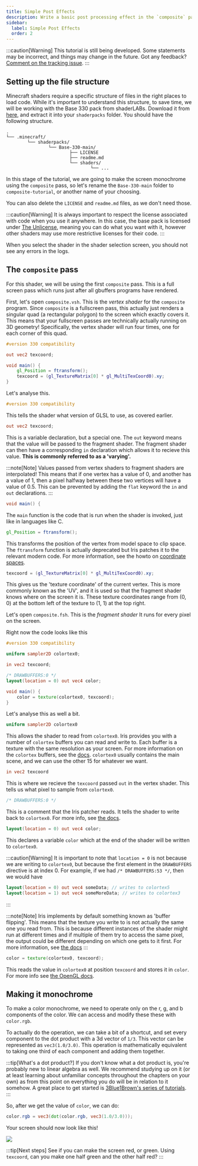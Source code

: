 ```yaml
---
title: Simple Post Effects
description: Write a basic post processing effect in the `composite` pass.
sidebar:
  label: Simple Post Effects
  order: 2
---
```


:::caution[Warning]
This tutorial is still being developed. Some statements may be incorrect, and things may change in the future. Got any feedback? [Comment on the tracking issue](https://github.com/IrisShaders/DocsPage/issues/327).
:::

## Setting up the file structure
Minecraft shaders require a specific structure of files in the right places to load code. While it's important to understand this structure, to save time, we will be working with the Base 330 pack from shaderLABs. Download it from [here](https://github.com/shaderLABS/Base-330), and extract it into your `shaderpacks` folder. You should have the following structure.

```
.
└── .minecraft/
		└── shaderpacks/
				└── Base-330-main/
						├── LICENSE
						├── readme.md
						└── shaders/
								└── ...
```

In this stage of the tutorial, we are going to make the screen monochrome using the `composite` pass, so let's rename the `Base-330-main` folder to `composite-tutorial`, or another name of your choosing.

You can also delete the `LICENSE` and `readme.md` files, as we don't need those.

:::caution[Warning]
It is always important to respect the license associated with code when you use it anywhere. In this case, the base pack is licensed under [The Unlicense](https://choosealicense.com/licenses/unlicense/), meaning you can do what you want with it, however other shaders may use more restrictive licenses for their code.
:::

When you select the shader in the shader selection screen, you should not see any errors in the logs.

## The `composite` pass
For this shader, we will be using the first `composite` pass. This is a full screen pass which runs just after all gbuffers programs have rendered.

First, let's open `composite.vsh`. This is the *vertex shader* for the `composite` program. Since `composite` is a fullscreen pass, this actually just renders a singular quad (a rectangular polygon) to the screen which exactly covers it. This means that your fullscreen passes are technically actually running on 3D geometry! Specifically, the vertex shader will run four times, one for each corner of this quad.

```glsl
#version 330 compatibility

out vec2 texcoord;

void main() {
	gl_Position = ftransform();
	texcoord = (gl_TextureMatrix[0] * gl_MultiTexCoord0).xy;
}
```

Let's analyse this.

```glsl
#version 330 compatibility
```

This tells the shader what version of GLSL to use, as covered earlier.

```glsl
out vec2 texcoord;
```

This is a variable declaration, but a special one. The `out` keyword means that the value will be passed to the fragment shader. The fragment shader can then have a corresponding `in` declaration which allows it to recieve this value. **This is commonly referred to as a 'varying'.**

:::note[Note]
Values passed from vertex shaders to fragment shaders are interpolated! This means that if one vertex has a value of 0, and another has a value of 1, then a pixel halfway between these two vertices will have a value of 0.5. This can be prevented by adding the `flat` keyword the `in` and `out` declarations.
:::

```glsl
void main() {
```

The `main` function is the code that is run when the shader is invoked, just like in languages like C.

```glsl
gl_Position = ftransform();
```

This transforms the position of the vertex from model space to clip space. The `ftransform` function is actually deprecated but Iris patches it to the relevant modern code. For more information, see the howto on [coordinate spaces](/how_to/coordinate_spaces).

```glsl
texcoord = (gl_TextureMatrix[0] * gl_MultiTexCoord0).xy;
```

This gives us the 'texture coordinate' of the current vertex. This is more commonly known as the 'UV', and it is used so that the fragment shader knows where on the screen it is. These texture coordinates range from (0, 0) at the bottom left of the texture to (1, 1) at the top right.


Let's open `composite.fsh`. This is the *fragment shader*	It runs for every pixel on the screen.

Right now the code looks like this

```glsl
#version 330 compatibility

uniform sampler2D colortex0;

in vec2 texcoord;

/* DRAWBUFFERS:0 */
layout(location = 0) out vec4 color;

void main() {
	color = texture(colortex0, texcoord);
}
```

Let's analyse this as well a bit.


```glsl
uniform sampler2D colortex0
```

This allows the shader to read from `colortex0`. Iris provides you with a number of `colortex` buffers you can read and write to. Each buffer is a texture with the same resolution as your screen. For more information on the `colortex` buffers, see the [docs](/reference/buffers/colortex/). `colortex0` usually contains the main scene, and we can use the other 15 for whatever we want.

```glsl
in vec2 texcoord
```

This is where we recieve the `texcoord` passed `out` in the vertex shader. This tells us what pixel to sample from `colortex0`.

```glsl
/* DRAWBUFFERS:0 */
```

This is a comment that the Iris patcher reads. It tells the shader to write back to `colortex0`. For more info, see [the docs](/reference/constants/drawbuffers/).

```glsl
layout(location = 0) out vec4 color;
```

This declares a variable `color` which at the end of the shader will be written to `colortex0`.

:::caution[Warning]
It is important to note that `location = 0` is not because we are writing to `colortex0`, but because the first element in the `DRAWBUFFERS` directive is at index 0. For example, if we had `/* DRAWBUFFERS:53 */`, then we would have
```glsl
layout(location = 0) out vec4 someData; // writes to colortex5
layout(location = 1) out vec4 someMoreData; // writes to colortex3
```
:::


:::note[Note]
Iris implements by default something known as 'buffer flipping'. This means that the texture you write to is not actually the same one you read from. This is because different instances of the shader might run at different times and if multiple of them try to access the same pixel, the output could be different depending on which one gets to it first. For more information, see [the docs](/reference/shadersproperties/rendering#flip)
:::

```glsl
color = texture(colortex0, texcoord);
```

This reads the value in `colortex0` at position `texcoord` and stores it in `color`. For more info see [the OpenGL docs](https://registry.khronos.org/OpenGL-Refpages/gl4/html/texture.xhtml).

## Making it monochrome
To make a color monochrome, we need to operate only on the r, g, and b components of the color. We can access and modify these these with `color.rgb`.

To actually do the operation, we can take a bit of a shortcut, and set every component to the dot product with a 3d vector of `1/3`. This vector can be represented as `vec3(1.0/3.0)`. This operation is mathematically equivalent to taking one third of each component and adding them together.

:::tip[What's a dot product?]
If you don't know what a dot product is, you're probably new to linear algebra as well. We recommend studying up on it (or at least learning about unfamiliar concepts throughout the chapters on your own) as from this point on everything you do will be in relation to it somehow. A great place to get started is [3Blue1Brown's series of tutorials](https://www.youtube.com/playlist?list=PLZHQObOWTQDPD3MizzM2xVFitgF8hE_ab).
:::

So, after we get the value of `color`, we can do:
```glsl
color.rgb = vec3(dot(color.rgb, vec3(1.0/3.0)));
```

Your screen should now look like this!

![](../../../../../assets/beginner_tutorial/monochrome.webp)

:::tip[Next steps]
See if you can make the screen red, or green. Using `texcoord`, can you make one half green and the other half red?
:::